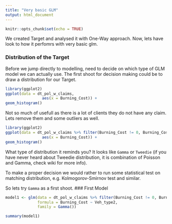 ```yaml
---
title: "Very basic GLM"
output: html_document
---
```


```r
knitr::opts_chunk$set(echo = TRUE)
```

We created Target and analysed it with One-Way approach. Now, lets have look to how it perfomrs with very basic glm.

### Distribution of the Target
Before we jump directly to modelling, need to decide on which type of GLM model we can actually use.
The first shoot for decision making could be to draw a distribution for our Target.

```r
library(ggplot2)
ggplot(data = dt_pol_w_claims,
                aes(x = Burning_Cost)) +
geom_histogram()
```
Not so much of usefull as there is a lot of clients they do not have any claim. Lets remove them and some outliers as well.

```r
library(ggplot2)
ggplot(data = dt_pol_w_claims %>% filter(Burning_Cost != 0, Burning_Cost < 100),
                aes(x = Burning_Cost)) +
geom_histogram()
```

What type of distribution it reminds you? It looks like `Gamma` or `Tweedie` (if you have never heard about Tweedie distribution, it is combination of Poisson and Gamma, check wiki for more info). 

To make a proper decision we would rather to run some statistical test on matching distribution, e.g. Kolmogorov-Smirnov test and similar.


So lets try `Gamma` as a first shoot.
### First Model
```r
model1 <- glm(data = dt_pol_w_claims %>% filter(Burning_Cost != 0, Burning_Cost < 100),
              formula = Burning_Cost ~ Veh_type2,
              family = Gamma())
```

```r
summary(model1)
```

